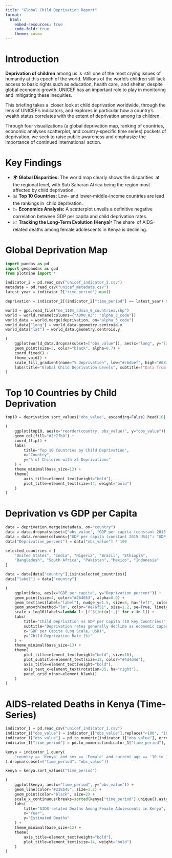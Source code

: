 ```yaml
---
title: "Global Child Deprivation Report"
format:
  html:
    embed-resources: true
    code-fold: true
    theme: cosmo
---
```


# Introduction

**Deprivation of children** among us is still one of the most crying issues of humanity at this epoch of the world. Millions of the world’s children still lack access to basic rights such as education, health care, and shelter, despite global economic growth. UNICEF has an important role to play in monitoring and mitigating these inequities.

This briefing takes a closer look at child deprivation worldwide, through the lens of UNICEF’s indicators, and explores in particular how a country's wealth status correlates with the extent of deprivation among its children.

Through four visualizations (a global deprivation map, ranking of countries, economic analyses scatterplot, and country-specific time series) pockets of deprivation, we seek to raise public awareness and emphasize the importance of continued international action.

# Key Findings

- 🌍 **Global Disparities:** The world map clearly shows the disparities at the regional level, with Sub Saharan Africa being the region most affected by child deprivation.
- 📊 **Top 10 Countries:** Low- and lower-middle-income countries are lead the rankings in child deprivation.
- 📉 **Economics Analysis:** A scatterplot unveils a definitive negative correlation between GDP per capita and child deprivation rates.
- 📈 **Tracking the Long-Term Evolution (Kenya):** The share of AIDS-related deaths among female adolescents in Kenya is declining.

# Global Deprivation Map

```python
import pandas as pd
import geopandas as gpd
from plotnine import *

indicator_2 = pd.read_csv("unicef_indicator_2.csv")
metadata = pd.read_csv("unicef_metadata.csv")
latest_year = indicator_2["time_period"].max()

deprivation = indicator_2[(indicator_2["time_period"] == latest_year) & (indicator_2["sex"] == "Total")]

world = gpd.read_file("ne_110m_admin_0_countries.shp")
world = world.rename(columns={"ADM0_A3": "alpha_3_code"})
world_data = world.merge(deprivation, on="alpha_3_code")
world_data["long"] = world_data.geometry.centroid.x
world_data["lat"] = world_data.geometry.centroid.y

(
    ggplot(world_data.dropna(subset=["obs_value"]), aes(x="long", y="lat", fill="obs_value")) +
    geom_point(size=3, color="black", alpha=0.7) +
    coord_fixed() +
    theme_void() +
    scale_fill_gradient(name="% Deprivation", low="#c6dbef", high="#08306b") +
    labs(title="Global Child Deprivation Levels", subtitle=f"Data from {latest_year}")
)
```

# Top 10 Countries by Child Deprivation

```python
top10 = deprivation.sort_values("obs_value", ascending=False).head(10)

(
    ggplot(top10, aes(x="reorder(country, obs_value)", y="obs_value")) +
    geom_col(fill="#2c7fb8") +
    coord_flip() +
    labs(
        title="Top 10 Countries by Child Deprivation",
        x="Country",
        y="% of Children with ≥5 Deprivations"
    ) +
    theme_minimal(base_size=12) +
    theme(
        axis_title=element_text(weight="bold"),
        plot_title=element_text(size=14, weight="bold")
    )
)
```

# Deprivation vs GDP per Capita

```python
data = deprivation.merge(metadata, on="country")
data = data.dropna(subset=["obs_value", "GDP per capita (constant 2015 US$)"])
data = data.rename(columns={"GDP per capita (constant 2015 US$)": "GDP_per_capita"})
data["Deprivation_percent"] = data["obs_value"] * 100

selected_countries = [
    "United States", "India", "Nigeria", "Brazil", "Ethiopia",
    "Bangladesh", "South Africa", "Pakistan", "Mexico", "Indonesia"
]

data = data[data["country"].isin(selected_countries)]
data["label"] = data["country"]

(
    ggplot(data, aes(x="GDP_per_capita", y="Deprivation_percent")) +
    geom_point(size=4, color="#264653", alpha=0.9) +
    geom_text(aes(label="label"), nudge_y=1.5, size=8, ha="left", color="#e76f51") +
    geom_smooth(method="lm", color="#e76f51", size=1.2, se=True, linetype="dashed") +
    scale_x_log10(labels=lambda l: [f"${int(x):,}" for x in l]) +
    labs(
        title="Child Deprivation vs GDP per Capita (10 Key Countries)",
        subtitle="Deprivation rates generally decline as economic capacity increases",
        x="GDP per Capita (Log Scale, USD)",
        y="Child Deprivation Rate (%)"
    ) +
    theme_minimal(base_size=13) +
    theme(
        plot_title=element_text(weight="bold", size=16),
        plot_subtitle=element_text(size=12, color="#4d4d4d"),
        axis_title=element_text(weight="bold"),
        axis_text_x=element_text(rotation=35, ha="right"),
        panel_grid_minor=element_blank()
    )
)
```

# AIDS-related Deaths in Kenya (Time-Series)

```python
indicator_1 = pd.read_csv("unicef_indicator_1.csv")
indicator_1["obs_value"] = indicator_1["obs_value"].replace("<100", "100")
indicator_1["obs_value"] = pd.to_numeric(indicator_1["obs_value"], errors="coerce")
indicator_1["time_period"] = pd.to_numeric(indicator_1["time_period"], errors="coerce")

kenya = indicator_1.query(
    "country == 'Kenya' and sex == 'Female' and current_age == '10 to 19 years old'"
).dropna(subset=["time_period", "obs_value"])

kenya = kenya.sort_values("time_period")

(
    ggplot(kenya, aes(x="time_period", y="obs_value")) +
    geom_line(color="#238b45", size=1.2) +
    geom_point(color="black", size=2) +
    scale_x_continuous(breaks=sorted(kenya["time_period"].unique().astype(int))) +
    labs(
        title="AIDS-related Deaths Among Female Adolescents in Kenya",
        x="Year",
        y="Estimated Deaths"
    ) +
    theme_minimal(base_size=12) +
    theme(
        axis_title=element_text(weight="bold"),
        plot_title=element_text(size=14, weight="bold")
    )
)
```
